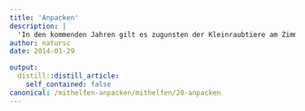 ```yaml
---
title: 'Anpacken'
description: |
  'In den kommenden Jahren gilt es zugunsten der Kleinraubtiere am Zimmerberg vielfältige Aufgaben zu erfüllen. Dabei sind wir um jede kleine Unterstützung aus der Bevölkerung dankbar! Einige Beispiele: Körperliche Feldarbeit leisten (vgl. Kalender / News) fürs leibliche Wohl an Feldarbeitstagen sorgen gute Fotos schiessen an Aktionstagen Wirkungskontrollen (Fotofallen und Spurentunnel) betreuen Parzellen für die Realisierung von Aufwertungsmassnahmen anbieten und/oder ausfindig machen unser Faltblatt unter interessierten Personen verbreiten den pdf-Projektflyer elektronisch verbreiten unsere Website weiterempfehlen Melden von Tierbeobachtungen an Standaktionen mitwirken redaktionelle Beiträge verfassen Machen Sie auf sich aufmerksam unter mail@wieselundco.ch. Wir beissen nicht!'
author: natursc
date: 2014-01-29

output:
  distill::distill_article:
    self_contained: false
canonical: /mithelfen-anpacken/mithelfen/20-anpacken
---
```






<!--http://wieselundco.ch/mithelfen-anpacken/mithelfen/20-anpacken-->
